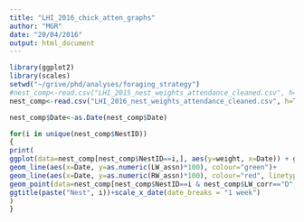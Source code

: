 ```yaml
---
title: "LHI_2016_chick_atten_graphs"
author: "MGR"
date: "20/04/2016"
output: html_document
---
```


```r

library(ggplot2)
library(scales)
setwd("~/grive/phd/analyses/foraging_strategy")
#nest_comp<-read.csv("LHI_2015_nest_weights_attendance_cleaned.csv", h=T)
nest_comp<-read.csv("LHI_2016_nest_weights_attendance_cleaned.csv", h=T)

nest_comp$Date<-as.Date(nest_comp$Date)

for(i in unique(nest_comp$NestID))
{ 
print(  
ggplot(data=nest_comp[nest_comp$NestID==i,], aes(y=weight, x=Date)) + geom_line()+geom_point(aes(x=Date, y=diff))+  
geom_line(aes(x=Date, y=as.numeric(LW_assn)*100), colour="green")+
geom_line(aes(x=Date, y=as.numeric(RW_assn)*100), colour="red", linetype=2)+
geom_point(data=nest_comp[nest_comp$NestID==i & nest_comp$LW_corr=="D",], aes(x=Date, y=200), colour="blue")+
ggtitle(paste("Nest", i))+scale_x_date(date_breaks = "1 week")
)
}

```

